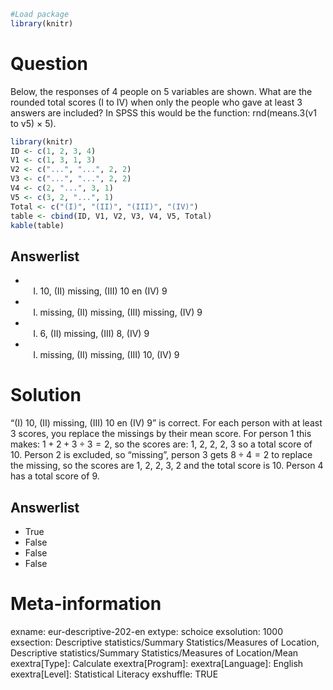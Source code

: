 ```{r, echo = FALSE, results = "hide"}
#Load package
library(knitr)
```


Question
========
Below, the responses of 4 people on 5 variables are shown. What are the rounded total scores (I to IV) when only the people who gave at least 3 answers are included? In SPSS this would be the function: rnd(means.3(v1 to v5) $\times$ 5).


```{r, echo=FALSE}
library(knitr)
ID <- c(1, 2, 3, 4)
V1 <- c(1, 3, 1, 3)
V2 <- c("...", "...", 2, 2)
V3 <- c("...", "...", 2, 2)
V4 <- c(2, "...", 3, 1)
V5 <- c(3, 2, "...", 1)
Total <- c("(I)", "(II)", "(III)", "(IV)")
table <- cbind(ID, V1, V2, V3, V4, V5, Total)
kable(table)
```

Answerlist
----------
* (I) 10, (II) missing, (III) 10 en (IV) 9
* (I) missing, (II) missing, (III) missing, (IV) 9
* (I) 6, (II) missing, (III) 8, (IV) 9
* (I) missing, (II) missing, (III) 10, (IV) 9


Solution
========
"(I) 10, (II) missing, (III) 10 en (IV) 9" is correct. For each person with at least 3 scores, you replace the missings by their mean score. For person 1 this makes: $1+2+3 \div 3 = 2$, so the scores are: 1, 2, 2, 2, 3 so a total score of 10. Person 2 is excluded, so “missing”, person 3 gets $8 \div 4 = 2$ to replace the missing, so the scores are 1, 2, 2, 3, 2 and the total score is 10. Person 4 has a total score of 9.

Answerlist
----------
* True
* False
* False
* False


Meta-information
================
exname: eur-descriptive-202-en
extype: schoice
exsolution: 1000
exsection: Descriptive statistics/Summary Statistics/Measures of Location, Descriptive statistics/Summary Statistics/Measures of Location/Mean
exextra[Type]: Calculate
exextra[Program]: 
exextra[Language]: English
exextra[Level]: Statistical Literacy
exshuffle: TRUE